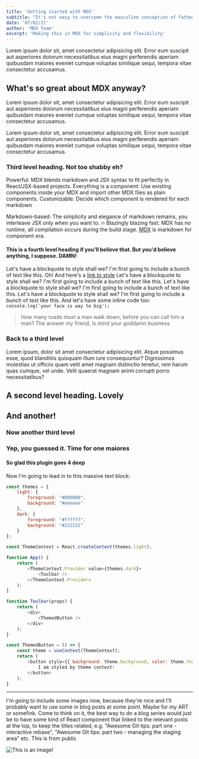 ```yaml
---
title: 'Getting started with MDX'
subtitle: "It's not easy to overcome the masculine conception of fatherhood."
date: '07/02/21'
author: 'MDX Team'
excerpt: 'Making this in MDX for simplicity and flexibility'
---
```


<Dropcap>
    Lorem ipsum dolor sit, amet consectetur adipisicing elit. Error eum suscipit aut asperiores
    dolorum necessitatibus eius magni perferendis aperiam quibusdam maiores eveniet cumque voluptas
    similique sequi, tempora vitae consectetur accusamus.
</Dropcap>

## What's so great about MDX anyway?

Lorem ipsum dolor sit, amet consectetur adipisicing elit. Error eum suscipit aut asperiores
dolorum necessitatibus eius magni perferendis aperiam quibusdam maiores eveniet cumque voluptas
similique sequi, tempora vitae consectetur accusamus.

Lorem ipsum dolor sit, amet consectetur adipisicing elit. Error eum suscipit aut asperiores
dolorum necessitatibus eius magni perferendis aperiam quibusdam maiores eveniet cumque voluptas
similique sequi, tempora vitae consectetur accusamus.

### Third level heading. Not too shabby eh?

Powerful: MDX blends markdown and JSX syntax to fit perfectly in
React/JSX-based projects.
Everything is a component: Use existing components inside your
MDX and import other MDX files as plain components.
Customizable: Decide which component is rendered for each markdown

Markdown-based: The simplicity and elegance of markdown remains,
you interleave JSX only when you want to.
🔥 Blazingly blazing fast: MDX has no runtime, all compilation occurs
during the build stage.
[MDX](https://mdxjs.com) is markdown for component era.

#### This is a fourth level heading if you'll believe that. But you'd believe anything, I suppose. DAMN!

Let's have a blockquote to style shall we? I'm first going to include a bunch of text like this. Oh! And here's a [link to style](https://www.google.com)
Let's have a blockquote to style shall we? I'm first going to include a bunch of text like this.
Let's have a blockquote to style shall we? I'm first going to include a bunch of text like this.
Let's have a blockquote to style shall we? I'm first going to include a bunch of text like this. And let's
have some inline code too: `console.log('your face is way to big');`

> How many roads must a man walk down, before you can call him a man?
> The answer my friend, is mind your goddamn business.

### Back to a third level

Lorem ipsum, dolor sit amet consectetur adipisicing elit. Atque possimus esse, quod blanditiis quisquam illum iure consequuntur?
Dignissimos molestias ut officiis quam velit amet magnam distinctio tenetur, rem harum quas cumque, vel unde.
Velit quaerat magnam animi corrupti porro necessitatibus?

## A second level heading. Lovely

## And another!

### Now another third level

### Yep, you guessed it. Time for one maiores

#### So glad this plugin goes 4 deep

Now I'm going to lead in to this massive text block:

```jsx{1}:index.js
const themes = {
    light: {
        foreground: "#000000",
        background: "#eeeeee"
    },
    dark: {
        foreground: "#ffffff",
        background: "#222222"
    }
};

const ThemeContext = React.createContext(themes.light);

function App() {
    return (
        <ThemeContext.Provider value={themes.dark}>
            <Toolbar />
        </ThemeContext.Provider>
    );
}

function Toolbar(props) {
    return (
        <div>
            <ThemedButton />
        </div>
    );
}

const ThemedButton = () => {
    const theme = useContext(ThemeContext);
    return (
        <button style={{ background: theme.background, color: theme.foreground }}>
            I am styled by theme context!
        </button>
    );
}
```

---

I'm going to include some images now, because they're nice and I'll probably want to use some in blog posts at some point. Maybe for my ART or somefink.
Come to think on it, the best way to do a blog series would just be to have some kind of React component that linked to the relevant posts at the top,
to keep the titles related, e.g. "Awesome Git tips: part one - interactive rebase", "Awesome Git tips: part two - managing the staging area" etc.
This is from public

<img src="/cog.png" width={400} height={400} alt="This is an image!" />
